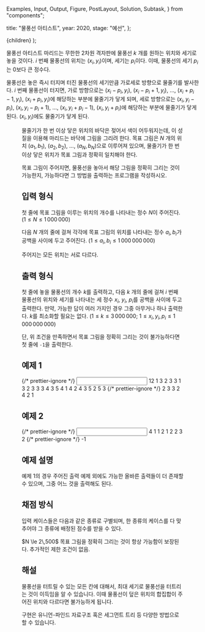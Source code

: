   Examples,
  Input,
  Output,
  Figure,
  PostLayout,
  Solution,
  Subtask,
} from "components";

  title: "물풍선 아티스트",
  year: 2020,
  stage: "예선",
};

  <PostLayout meta={meta}>{children}</PostLayout>
);

물풍선 아티스트 마리드는 무한한 2차원 격자판에 물풍선 $k$ 개를 원하는 위치와 세기로 놓을 것이다. $i$ 번째 물풍선의 위치는 $(x_i, y_i)$이며, 세기는 $p_i$이다. 이때, 물풍선의 세기 $p_i$는 0보다 큰 정수다.

물풍선은 놓은 즉시 터지며 터진 물풍선의 세기만큼 가로세로 방향으로 물줄기를 발사한다. $i$ 번째 물풍선이 터지면, 가로 방향으로는 $(x_i - p_i, y_i)$, $(x_i - p_i + 1, y_i)$, ..., $(x_i + p_i - 1, y_i)$, $(x_i + p_i, y_i)$에 해당하는 부분에 물줄기가 닿게 되며, 세로 방향으로는 $(x_i, y_i - p_i)$, $(x_i, y_i - p_i + 1)$, ..., $(x_i, y_i + p_i - 1)$, $(x_i, y_i + p_i)$에 해당하는 부분에 물줄기가 닿게 된다. $(x_i, y_i)$에도 물줄기가 닿게 된다.

<Figure
  src="/2020/waterballoon1.png"
  caption="&lt;그림 1&gt; 세기 3의 물풍선이 터질 때 물줄기 범위 예시"
  width={420}
/>

물줄기가 한 번 이상 닿은 위치의 바닥은 젖어서 색이 어두워지는데, 이 성질을 이용해 마리드는 바닥에 그림을 그리려 한다. 목표 그림은 $N$ 개의 위치 $(a_1, b_1)$, $(a_2, b_2)$, $\dots$, $(a_N, b_N)$으로 이루어져 있으며, 물줄기가 한 번 이상 닿은 위치가 목표 그림과 정확히 일치해야 한다.

목표 그림이 주어지면, 물풍선을 놓아서 해당 그림을 정확히 그리는 것이 가능한지, 가능하다면 그 방법을 출력하는 프로그램을 작성하시오.

## 입력 형식

첫 줄에 목표 그림을 이루는 위치의 개수를 나타내는 정수 $N$이 주어진다. $(1 \le N \le 1\,000\,000)$

다음 $N$ 개의 줄에 걸쳐 각각에 목표 그림의 위치를 나타내는 정수 $a_i, b_i$가 공백을 사이에 두고 주어진다. $(1 \le a_i,b_i \le 1\,000\,000\,000)$

주어지는 모든 위치는 서로 다르다.

## 출력 형식

첫 줄에 놓을 물풍선의 개수 $k$를 출력하고, 다음 $k$ 개의 줄에 걸쳐 $i$ 번째 물풍선의 위치와 세기를 나타내는 세 정수 $x_i$, $y_i$, $p_i$를 공백을 사이에 두고 출력한다. 만약, 가능한 답이 여러 가지인 경우 그중 아무거나 하나 출력한다. $k$를 최소화할 필요는 없다. $(1 \le k \le 3\,000\,000;$ $1 \le x_i, y_i, p_i \le 1\,000\,000\,000)$

단, 위 조건을 만족하면서 목표 그림을 정확히 그리는 것이 불가능하다면 첫 줄에 `-1`을 출력한다.

## 예제 1

<Examples>
  {/* prettier-ignore */}
  <Input>
12
1 3
2 3
3 1
3 2
3 3
3 4
3 5
4 1
4 2
4 3
5 2
5 3
  </Input>
  {/* prettier-ignore */}
  <Output>
2
3 3 2
4 2 1
  </Output>
</Examples>

## 예제 2

<Examples>
  {/* prettier-ignore */}
  <Input>
4
1 1
2 1
2 2
3 2
  </Input>
  {/* prettier-ignore */}
  <Output>
-1
  </Output>
</Examples>

## 예제 설명

예제 1의 경우 주어진 출력 예제 외에도 가능한 올바른 출력들이 더 존재할 수 있으며, 그중 어느 것을 출력해도 된다.

## 채점 방식

입력 케이스들은 다음과 같은 종류로 구별되며, 한 종류의 케이스를 다 맞추어야 그 종류에 배정된 점수를 받을 수 있다.

<Subtask index={1} score={17}>
  $N \le 2\,500$
</Subtask>
<Subtask index={2} score={25}>
  목표 그림을 정확히 그리는 것이 항상 가능함이 보장된다.
</Subtask>
<Subtask index={3} score={58}>
  추가적인 제한 조건이 없음.
</Subtask>

## 해설

<Solution>

물풍선을 터트릴 수 있는 모든 칸에 대해서, 최대 세기로 물풍선을 터트리는 것이
이득임을 알 수 있습니다. 이때 물풍선이 덮은 위치의 합집합이 주어진 위치와
다르다면 불가능하게 됩니다.

구현은 유니언-파인드 자료구조 혹은 세그먼트 트리
등 다양한 방법으로 할 수 있습니다.

</Solution>
